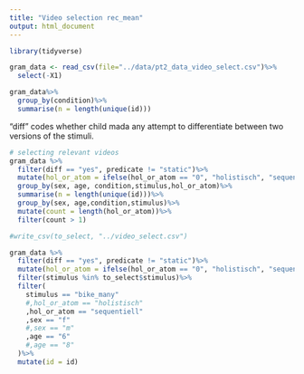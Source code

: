 ```yaml
---
title: "Video selection rec_mean"
output: html_document
---
```


```r
library(tidyverse)

```


```r
gram_data <- read_csv(file="../data/pt2_data_video_select.csv")%>%
  select(-X1)
```

```r
gram_data%>%
  group_by(condition)%>%
  summarise(n = length(unique(id)))
```

"diff" codes whether child mada any attempt to differentiate between two versions of the stimuli. 

```r
# selecting relevant videos
gram_data %>%
  filter(diff == "yes", predicate != "static")%>%
  mutate(hol_or_atom = ifelse(hol_or_atom == "0", "holistisch", "sequentiell"))%>%
  group_by(sex, age, condition,stimulus,hol_or_atom)%>%
  summarise(n = length(unique(id)))%>%
  group_by(sex, age,condition,stimulus)%>%
  mutate(count = length(hol_or_atom))%>%
  filter(count > 1)

#write_csv(to_select, "../video_select.csv")
```

```r
gram_data %>%
  filter(diff == "yes", predicate != "static")%>%
  mutate(hol_or_atom = ifelse(hol_or_atom == "0", "holistisch", "sequentiell"))%>%
  filter(stimulus %in% to_select$stimulus)%>%
  filter(
    stimulus == "bike_many"
    #,hol_or_atom == "holistisch"
    ,hol_or_atom == "sequentiell"
    ,sex == "f"
    #,sex == "m"
    ,age == "6"
    #,age == "8"
  )%>%
  mutate(id = id)
```



